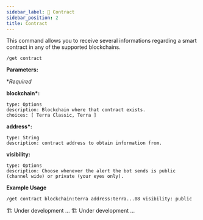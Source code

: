 ```yaml
---
sidebar_label: 📝 Contract
sidebar_position: 2
title: Contract
---
```


<!-- Imports -->


<!-- Documentation -->

This command allows you to receive several informations regarding a smart contract in any of the supported blockchains.

<Tabs groupId="platforms">
<TabItem value="discord" label="Discord" default>

```
/get contract
```

<p>
  <strong>Parameters:</strong>
</p>

\*_Required_

**blockchain\*:**

    type: Options
    description: Blockchain where that contract exists.
    choices: [ Terra Classic, Terra ]

**address\*:**

    type: String
    description: contract address to obtain information from.

**visibility:**

    type: Options
    description: Choose whenever the alert the bot sends is public (channel wide) or private (your eyes only).

**Example Usage**

```
/get contract blockchain:terra address:terra...08 visibility: public
```

</TabItem>

<TabItem value="telegram" label="Telegram">
  🏗️ Under development ...
</TabItem>

<TabItem value="Twitter" label="Twitter">
  🏗️ Under development ...
</TabItem>
</Tabs>
